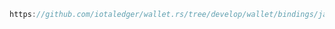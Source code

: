 ```java reference
https://github.com/iotaledger/wallet.rs/tree/develop/wallet/bindings/java/examples/src/DestroyAliasOutput.java
```
